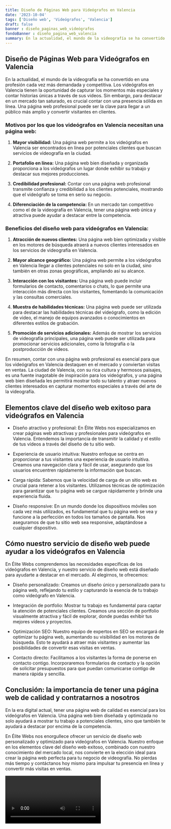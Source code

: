 ```yaml
---
title: Diseño de Páginas Web para Videógrafos en Valencia
date: '2023-10-04'
tags: ['Diseño web', 'Videógrafos', 'Valencia']
draft: false
banner : diseño_paginas_web_videógrafos
fondoBanner : diseño_pagina_web_valencia
summary: En la actualidad, el mundo de la videografía se ha convertido en una profesión cada vez más demandada y competitiva. Los videógrafos en Valencia tienen la oportunidad de capturar los momentos más especiales y contar historias únicas a través de sus videos. Sin embargo, para destacar en un mercado tan saturado, es crucial contar con una presencia sólida en línea. Una página web profesional puede ser la clave para llegar a un público más amplio y convertir visitantes en clientes.
---
```


## Diseño de Páginas Web para Videógrafos en Valencia

En la actualidad, el mundo de la videografía se ha convertido en una profesión cada vez más demandada y competitiva. Los videógrafos en Valencia tienen la oportunidad de capturar los momentos más especiales y contar historias únicas a través de sus videos. Sin embargo, para destacar en un mercado tan saturado, es crucial contar con una presencia sólida en línea. Una página web profesional puede ser la clave para llegar a un público más amplio y convertir visitantes en clientes.

### Motivos por los que los videógrafos en Valencia necesitan una página web:

1. **Mayor visibilidad:** Una página web permite a los videógrafos en Valencia ser encontrados en línea por potenciales clientes que buscan servicios de videografía en la ciudad.

2. **Portafolio en línea:** Una página web bien diseñada y organizada proporciona a los videógrafos un lugar donde exhibir su trabajo y destacar sus mejores producciones.

3. **Credibilidad profesional:** Contar con una página web profesional transmite confianza y credibilidad a los clientes potenciales, mostrando que el videógrafo se toma en serio su negocio.

4. **Diferenciación de la competencia:** En un mercado tan competitivo como el de la videografía en Valencia, tener una página web única y atractiva puede ayudar a destacar entre la competencia.

### Beneficios del diseño web para videógrafos en Valencia:

1. **Atracción de nuevos clientes:** Una página web bien optimizada y visible en los motores de búsqueda atraerá a nuevos clientes interesados en los servicios de videografía en Valencia.

2. **Mayor alcance geográfico:** Una página web permite a los videógrafos en Valencia llegar a clientes potenciales no solo en la ciudad, sino también en otras zonas geográficas, ampliando así su alcance.

3. **Interacción con los visitantes:** Una página web puede incluir formularios de contacto, comentarios o chats, lo que permite una interacción más directa con los visitantes, fomentando la comunicación y las consultas comerciales.

4. **Muestra de habilidades técnicas:** Una página web puede ser utilizada para destacar las habilidades técnicas del videógrafo, como la edición de video, el manejo de equipos avanzados o conocimientos en diferentes estilos de grabación.

5. **Promoción de servicios adicionales:** Además de mostrar los servicios de videografía principales, una página web puede ser utilizada para promocionar servicios adicionales, como la fotografía o la postproducción de videos.

En resumen, contar con una página web profesional es esencial para que los videógrafos en Valencia destaquen en el mercado y conviertan visitas en ventas. La ciudad de Valencia, con su rica cultura y hermosos paisajes, es una fuente inagotable de inspiración para los videógrafos, y una página web bien diseñada les permitirá mostrar todo su talento y atraer nuevos clientes interesados en capturar momentos especiales a través del arte de la videografía.

<GifSeo />

<Cta />

## Elementos clave del diseño web exitoso para videógrafos en Valencia

- Diseño atractivo y profesional: En Élite Webs nos especializamos en crear páginas web atractivas y profesionales para videógrafos en Valencia. Entendemos la importancia de transmitir la calidad y el estilo de tus vídeos a través del diseño de tu sitio web.

- Experiencia de usuario intuitiva: Nuestro enfoque se centra en proporcionar a tus visitantes una experiencia de usuario intuitiva. Creamos una navegación clara y fácil de usar, asegurando que los usuarios encuentren rápidamente la información que buscan.

- Carga rápida: Sabemos que la velocidad de carga de un sitio web es crucial para retener a los visitantes. Utilizamos técnicas de optimización para garantizar que tu página web se cargue rápidamente y brinde una experiencia fluida.

- Diseño responsive: En un mundo donde los dispositivos móviles son cada vez más utilizados, es fundamental que tu página web se vea y funcione a la perfección en todos los tamaños de pantalla. Nos aseguramos de que tu sitio web sea responsive, adaptándose a cualquier dispositivo.

## Cómo nuestro servicio de diseño web puede ayudar a los videógrafos en Valencia

En Élite Webs comprendemos las necesidades específicas de los videógrafos en Valencia, y nuestro servicio de diseño web está diseñado para ayudarte a destacar en el mercado. Al elegirnos, te ofrecemos:

- Diseño personalizado: Creamos un diseño único y personalizado para tu página web, reflejando tu estilo y capturando la esencia de tu trabajo como videógrafo en Valencia.

- Integración de portfolio: Mostrar tu trabajo es fundamental para captar la atención de potenciales clientes. Creamos una sección de portfolio visualmente atractiva y fácil de explorar, donde puedas exhibir tus mejores vídeos y proyectos.

- Optimización SEO: Nuestro equipo de expertos en SEO se encargará de optimizar tu página web, aumentando su visibilidad en los motores de búsqueda. Esto te ayudará a atraer más visitantes y aumentar las posibilidades de convertir esas visitas en ventas.

- Contacto directo: Facilitamos a los visitantes la forma de ponerse en contacto contigo. Incorporaremos formularios de contacto y la opción de solicitar presupuestos para que puedan comunicarse contigo de manera rápida y sencilla.

## Conclusión: la importancia de tener una página web de calidad y contratarnos a nosotros

En la era digital actual, tener una página web de calidad es esencial para los videógrafos en Valencia. Una página web bien diseñada y optimizada no solo ayudará a mostrar tu trabajo a potenciales clientes, sino que también te ayudará a destacar por encima de la competencia.

En Élite Webs nos enorgullece ofrecer un servicio de diseño web personalizado y optimizado para videógrafos en Valencia. Nuestro enfoque en los elementos clave del diseño web exitoso, combinado con nuestro conocimiento del mercado local, nos convierte en la elección ideal para crear la página web perfecta para tu negocio de videografía. No pierdas más tiempo y contáctanos hoy mismo para impulsar tu presencia en línea y convertir más visitas en ventas.

<Video />

<CtaBot job='Videógrafos' city='Valencia'/>

<Gmaps query='Valencia+españa+maps' />